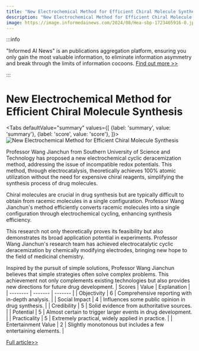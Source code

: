 ```yaml
---
title: "New Electrochemical Method for Efficient Chiral Molecule Synthesis"
description: "New Electrochemical Method for Efficient Chiral Molecule Synthesis"
image: https://image.informedainews.com/2024/08/Hea-sbp-1723465916-0.jpg
---
```



:::info

"Informed AI News" is an publications aggregation platform, ensuring you only gain the most valuable information, to eliminate information asymmetry and break through the limits of information cocoons.  [Find out more >>](/)

:::

# New Electrochemical Method for Efficient Chiral Molecule Synthesis


<Tabs
	defaultValue="summary"
	values={[
	{label: 'summary', value: 'summary'},
	{label: 'score', value: 'score'},
]}>
<TabItem value="summary">
<img
  src="https://image.informedainews.com/2024/08/Hea-sbp-1723465916-0.jpg"
  alt="New Electrochemical Method for Efficient Chiral Molecule Synthesis"
/>



Professor Wang Jianchun from Southern University of Science and Technology has proposed a new electrochemical cyclic deracemization method, addressing the issue of incompatible redox potentials. This method, through electrocatalysis, theoretically achieves 100% atomic utilization without the need for expensive chiral reagents, simplifying the synthesis process of drug molecules.

Chiral molecules are crucial in drug synthesis but are typically difficult to obtain from racemic molecules in a single configuration. Professor Wang Jianchun's method efficiently converts racemic molecules into a single configuration through electrochemical cycling, enhancing synthesis efficiency.

This research not only theoretically proves its feasibility but also demonstrates its broad application potential in experiments. Professor Wang Jianchun's research team has achieved electrocatalytic cyclic deracemization by chemically modifying electrodes, bringing new hope to the field of medicinal chemistry.

Inspired by the pursuit of simple solutions, Professor Wang Jianchun believes that simple strategies often solve complex problems. This achievement not only complements existing technologies but also provides new directions for future drug development.
</TabItem>
<TabItem value="score">
	| Scores     | Value   | Explanation |
	| -------- | ------- | ------- |
	| Objectivity  | 6    | Comprehensive reporting with in-depth analysis.    |
	| Social Impact | 4     | Influences some public opinion in drug synthesis.    |
	| Credibility    | 5    | Solid evidence from authoritative sources.    |
	| Potential    | 5    | Almost certain to trigger larger events in drug development.    |
	| Practicality    | 5    | Extremely practical, widely applied in practice.    |
	| Entertainment Value    | 2    | Slightly monotonous but includes a few entertaining elements.    |
</TabItem>
</Tabs>

[Full article>>](https://www.mittrchina.com/news/detail/13621)
